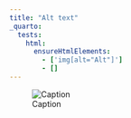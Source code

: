 ```yaml
---
title: "Alt text"
_quarto:
  tests:
    html:
      ensureHtmlElements:
        - ['img[alt="Alt"]']
        - []
---
```


![Caption](https://placeholder.co/400/400){fig-alt="Alt"}